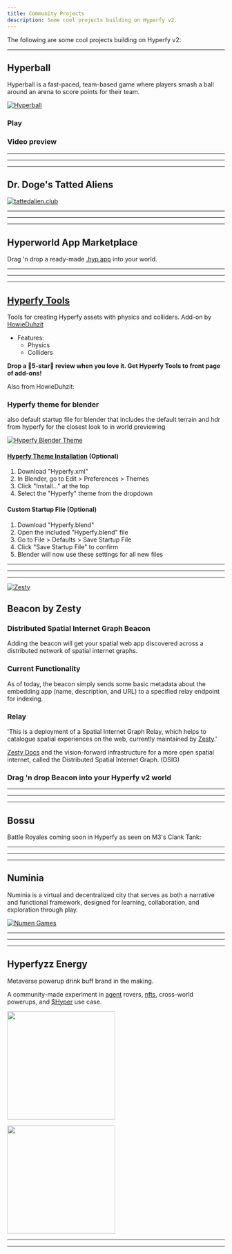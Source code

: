 ```yaml
---
title: Community Projects
description: Some cool projects building on Hyperfy v2.
---
```


<script async src="https://platform.twitter.com/widgets.js"></script>


The following are some cool projects building on Hyperfy v2:

---

## Hyperball

Hyperball is a fast-paced, team-based game where players smash a ball around an arena to score points for their team.

[![Hyperball](/assets/hyperball.webp)](/assets/hyperball.webp)

### Play <Badge text="Beta" variant="tip" />

<LinkCard title="🎮 Play Hyperball" href="https://agents.hyperfy.xyz/" />



### Video preview
<Tweet theme="dark" id="https://x.com/hyperfy_io/status/1883940479827599873
" />

---
---
---

## Dr. Doge's Tatted Aliens

[![tattedalien.club](/assets/tattedaliens.webp)](/assets/tattedaliens.webp)

<LinkCard title="Visit one of the most developed v2 worlds." href="https://tattedalien.club/" />


---
---
---

## Hyperworld App Marketplace

<LinkCard title="Tip creators with $Hyper on Hyperworld App Marketplace" href="https://hyperworld.host/marketplace" />

Drag 'n drop a ready-made [.hyp app](/docs/hyp-format/) into your world.

<LinkPreview id="https://hyperworlds.host/marketplace" />

---
---
---


## [Hyperfy Tools](/resources/3d/#hyperfy-tools/)
<Badge text="Blender Add-on" variant="tip" />

Tools for creating Hyperfy assets with physics and colliders.
Add-on by [HowieDuhzit](/socials/x/#howieduhzit)

* Features:
  + Physics
  + Colliders

<LinkCard title="Get Hyperfy Tools" href="https://extensions.blender.org/addons/hyperfy-tools/" />


**Drop a 🌟5-star🌟 review when you love it.  Get Hyperfy Tools to front page of add-ons!**


Also from HowieDuhzit:

### Hyperfy theme for blender

also default startup file for blender that includes the default terrain and hdr from hyperfy for the closest look to in world previewing

<LinkCard title="Hyperfy theme for blender" href="https://github.com/HowieDuhzit/Hyperfy-Tools/blob/main/Hyperfy.xml" />

[![Hyperfy Blender Theme](/assets/hyperfy-blender-theme.webp)](/assets/hyperfy-blender-theme.webp)


#### [Hyperfy Theme Installation](https://github.com/HowieDuhzit/Hyperfy-Tools/tree/main?tab=readme-ov-file#installation) (Optional)
1. Download "Hyperfy.xml"
2. In Blender, go to Edit > Preferences > Themes
3. Click "Install..." at the top
4. Select the "Hyperfy" theme from the dropdown

#### Custom Startup File (Optional)
1. Download "Hyperfy.blend"
2. Open the included "Hyperfy.blend" file
3. Go to File > Defaults > Save Startup File
4. Click "Save Startup File" to confirm
5. Blender will now use these settings for all new files


---
---
---

[![Zesty](/assets/zesty.webp)](/assets/zesty.webp)


## Beacon by Zesty

<LinkCard title="Spatial Beacon on Zesty GitHub" href="https://github.com/zestyxyz/beacon" />


### Distributed Spatial Internet Graph Beacon
Adding the beacon will get your spatial web app discovered across a distributed network of spatial internet graphs.

### Current Functionality
As of today, the beacon simply sends some basic metadata about the embedding app (name, description, and URL) to a specified relay endpoint for indexing.


### Relay

<LinkCard title="relay.zesty.xyz" href="https://relay.zesty.xyz/" />


'This is a deployment of a Spatial Internet Graph Relay, which helps to catalogue spatial experiences on the web, currently maintained by [Zesty](https://www.zesty.xyz/).'

[Zesty Docs](https://docs.zesty.xyz/graph/overview) and the vision-forward infrastructure for a more open spatial internet, called the Distributed Spatial Internet Graph. (DSIG)

### Drag 'n drop Beacon into your Hyperfy v2 world

<LinkCard title="Get your Beacon on Hyperworld.host App Marketplace" href="https://hyperworld.host/marketplace" />


<LinkCard title="Hyperworld also offers Hosting." href="/hosting/providers" />


---
---
---

## Bossu

<CardGrid>
<LinkCard title="Bossu on X" href="https://x.com/bossu_online" />
<LinkCard title="Bossu website" href="https://bossu.online/" />
<LinkCard title="Bossu on Magic Eden" href="https://magiceden.io/marketplace/bossu_" />
</CardGrid>


Battle Royales coming soon in Hyperfy as seen on M3's Clank Tank:
<YouTube id="R-oObQtsksw" />

---
---
---

## **Numinia**


Numinia is a virtual and decentralized city that serves as both a narrative and functional framework, designed for learning, collaboration, and exploration through play.

[![Numen Games](/assets/Numen_Games_Logo.webp)](/assets/Numen_Games_Logo.webp)


<CardGrid>
<LinkCard title="Numen Games official website" href="https://numen.games/" />
<LinkCard title="Numen Games Github repository" href="https://github.com/numengames" />
<LinkCard title="Join Numen Games' community on Discord" href="https://discord.gg/ASwwdd24pp" />
<LinkCard title="Read manifesto and learn more about their vision" href="https://numen.games/manifesto" />
</CardGrid>



---
---
---


## Hyperfyzz Energy

Metaverse powerup drink buff brand in the making.

A community-made experiment in [agent](/guides/ai/agents/) rovers, [nfts](/guides/web3/), cross-world powerups, and [$Hyper](/token/hyper/) use case.


[<img src="/assets/hyperfyzzz.webp" width="250"/>](/assets/hyperfyzzz.webp)


[<img src="/assets/hyperfyzz-truck.webp" width="250"/>](/assets/hyperfyzz-truck.webp)


<CardGrid>
<LinkCard title="Hyperfyzz truck Asset & .hyp" href="/community/assets/#hypertruck" />
<LinkCard title="Hyperfridge Asset & .hyp" href="/community/assets/#hyperfridge" />
</CardGrid>


---
---
